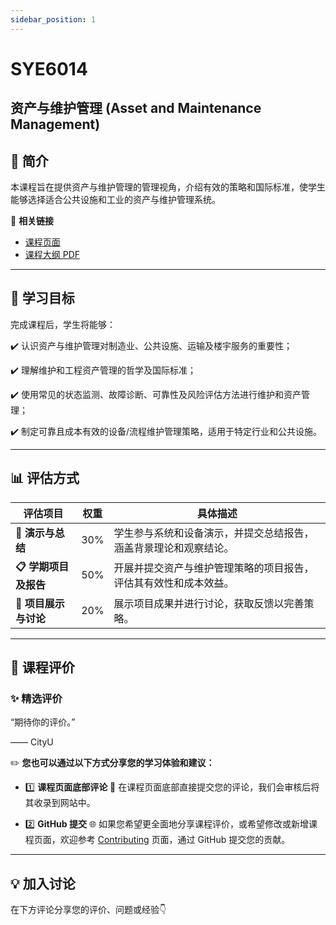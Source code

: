 ```yaml
---
sidebar_position: 1
---
```


# SYE6014
## 资产与维护管理 (Asset and Maintenance Management)

## **📘 简介**
本课程旨在提供资产与维护管理的管理视角，介绍有效的策略和国际标准，使学生能够选择适合公共设施和工业的资产与维护管理系统。

🔗 **相关链接**
- [课程页面](https://www.cityu.edu.hk/catalogue/pg/202425/course/SYE6014.htm)
- [课程大纲 PDF](https://www.cityu.edu.hk/catalogue/pg/202425/course/SYE6014.pdf)

---

## **🎯 学习目标**

完成课程后，学生将能够：

✔️ 认识资产与维护管理对制造业、公共设施、运输及楼宇服务的重要性；

✔️ 理解维护和工程资产管理的哲学及国际标准；

✔️ 使用常见的状态监测、故障诊断、可靠性及风险评估方法进行维护和资产管理；

✔️ 制定可靠且成本有效的设备/流程维护管理策略，适用于特定行业和公共设施。

---

## **📊 评估方式**

| **评估项目**                     | **权重** | **具体描述**                                                                                       |
|--------------------------------|---------|---------------------------------------------------------------------------------------------------|
| **📂 演示与总结**               | 30%      | 学生参与系统和设备演示，并提交总结报告，涵盖背景理论和观察结论。                                            |
| **📋 学期项目及报告**            | 50%      | 开展并提交资产与维护管理策略的项目报告，评估其有效性和成本效益。                                              |
| **📝 项目展示与讨论**            | 20%      | 展示项目成果并进行讨论，获取反馈以完善策略。                                                          |

---

## **💬 课程评价**

### ✨ **精选评价**
<div className={commentStyles.commentBox}>
    <p className={commentStyles.commentText}>
        “期待你的评价。”
    </p>
    <p className={commentStyles.commentAuthor}>—— CityU</p>
</div>

✏️ **您也可以通过以下方式分享您的学习体验和建议：**

- 1️⃣ **课程页面底部评论**
💬 在课程页面底部直接提交您的评论，我们会审核后将其收录到网站中。

- 2️⃣ **GitHub 提交**
🌐 如果您希望更全面地分享课程评价，或希望修改或新增课程页面，欢迎参考 [Contributing](/contributing) 页面，通过 GitHub 提交您的贡献。

---

## **💡 加入讨论**

在下方评论分享您的评价、问题或经验👇
<Utterances />